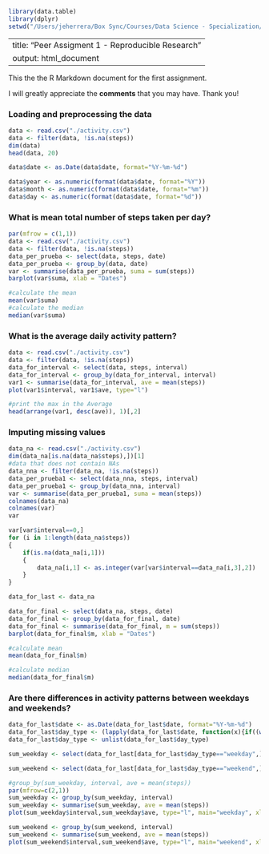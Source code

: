 ```r
library(data.table)
library(dplyr)
setwd("/Users/jeherrera/Box Sync/Courses/Data Science - Specialization/5 - Reproducible Research/Week 2")
```
---
title: "Peer Assigment 1 - Reproducible Research"
output: html_document
---

This the the R Markdown document for the first assignment.

I will greatly appreciate the **comments** that you may have. Thank you!

### Loading and preprocessing the data


```r
data <- read.csv("./activity.csv")
data <- filter(data, !is.na(steps))
dim(data)
head(data, 20)

data$date <- as.Date(data$date, format="%Y-%m-%d")

data$year <- as.numeric(format(data$date, format="%Y"))
data$month <- as.numeric(format(data$date, format="%m"))
data$day <- as.numeric(format(data$date, format="%d"))
```

### What is mean total number of steps taken per day?

```r
par(mfrow = c(1,1))
data <- read.csv("./activity.csv")
data <- filter(data, !is.na(steps))
data_per_prueba <- select(data, steps, date)
data_per_prueba <- group_by(data, date)
var <- summarise(data_per_prueba, suma = sum(steps))
barplot(var$suma, xlab = "Dates")

#calculate the mean
mean(var$suma)
#calculate the median
median(var$suma)
```

### What is the average daily activity pattern?

```r
data <- read.csv("./activity.csv")
data <- filter(data, !is.na(steps))
data_for_interval <- select(data, steps, interval)
data_for_interval <- group_by(data_for_interval, interval)
var1 <- summarise(data_for_interval, ave = mean(steps))
plot(var1$interval, var1$ave, type="l")

#print the max in the Average
head(arrange(var1, desc(ave)), 1)[,2]
```

### Imputing missing values

```r
data_na <- read.csv("./activity.csv")
dim(data_na[is.na(data_na$steps),])[1]
#data that does not contain NAs
data_nna <- filter(data_na, !is.na(steps))
data_per_prueba1 <- select(data_nna, steps, interval)
data_per_prueba1 <- group_by(data_nna, interval)
var <- summarise(data_per_prueba1, suma = mean(steps))
colnames(data_na)
colnames(var)
var

var[var$interval==0,]   
for (i in 1:length(data_na$steps))
{
    if(is.na(data_na[i,1]))
    {
        data_na[i,1] <- as.integer(var[var$interval==data_na[i,3],2])
    }
}

data_for_last <- data_na

data_for_final <- select(data_na, steps, date)
data_for_final <- group_by(data_for_final, date)
data_for_final <- summarise(data_for_final, m = sum(steps))
barplot(data_for_final$m, xlab = "Dates")

#calculate mean
mean(data_for_final$m)

#calculate median
median(data_for_final$m)
```


### Are there differences in activity patterns between weekdays and weekends?

```r
data_for_last$date <- as.Date(data_for_last$date, format="%Y-%m-%d")
data_for_last$day_type <- (lapply(data_for_last$date, function(x){if((weekdays(x) == "Saturday") | (weekdays(x) == "Sunday")){print("weekend")} else{print("weekday")}}))
data_for_last$day_type <- unlist(data_for_last$day_type)

sum_weekday <- select(data_for_last[data_for_last$day_type=="weekday",], steps, interval)

sum_weekend <- select(data_for_last[data_for_last$day_type=="weekend",], steps, interval)

#group_by(sum_weekday, interval, ave = mean(steps))
par(mfrow=c(2,1))
sum_weekday <- group_by(sum_weekday, interval)
sum_weekday <- summarise(sum_weekday, ave = mean(steps))
plot(sum_weekday$interval,sum_weekday$ave, type="l", main="weekday", xlab = "", ylab = "")

sum_weekend <- group_by(sum_weekend, interval)
sum_weekend <- summarise(sum_weekend, ave = mean(steps))
plot(sum_weekend$interval,sum_weekend$ave, type="l", main="weekend", xlab = "interval", ylab = "steps")

```